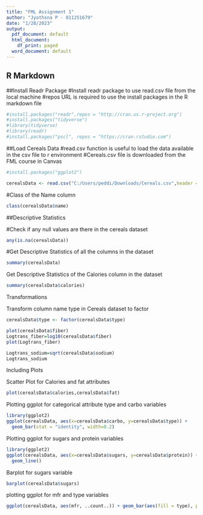 ```yaml
---
title: "FML Assignment 1"
author: "Jyothsna P - 811251679"
date: "1/28/2023"
output:
  pdf_document: default
  html_document:
    df_print: paged
  word_document: default
---
```


## R Markdown

##Install Readr Package
#Install readr package to use read.csv file from the local machine 
#repos URL is required to use the install packages in the R markdown file
```r
#install.packages("readr",repos = "http://cran.us.r-project.org")
#install.packages("tidyverse")
#library(tidyverse)
#library(readr)
#install.packages("pscl", repos = "https://cran.rstudio.com")

```

##Load Cereals Data
#read.csv function is useful to load the data available in the csv file to r environment
#Cereals.csv file is downloaded from the FML course in Canvas
```r
#install.packages("ggplot2")

cerealsData <- read.csv("C:/Users/peddi/Downloads/Cereals.csv",header = TRUE,sep = ",")
```

#Class of the Name column

```r

class(cerealsData$name)

```

##Descriptive Statistics

#Check if any null values are there in the cereals dataset
```r
any(is.na(cerealsData))
```

#Get Descriptive Statistics of all the columns in the dataset

```r
summary(cerealsData)
```

Get Descriptive Statistics of the Calories column in the dataset
```r

summary(cerealsData$calories)

```

Transformations

Transform column name type in Cereals dataset to factor

```r
cerealsData$type <- factor(cerealsData$type) 
```

```r

plot(cerealsData$fiber)
Logtrans_fiber=log10(cerealsData$fiber)
plot(Logtrans_fiber)

```

```r
Logtrans_sodium=sqrt(cerealsData$sodium)
Logtrans_sodium
```

Including Plots

Scatter Plot for Calories and fat attributes
```r

plot(cerealsData$calories,cerealsData$fat)

```
Plotting ggplot for categorical attribute type and carbo variables

```r
library(ggplot2)
ggplot(cerealsData, aes(x=cerealsData$carbo, y=cerealsData$type)) + 
  geom_bar(stat = "identity", width=0.2) 
```

Plotting ggplot for sugars and protein variables

```r
library(ggplot2)
ggplot(cerealsData, aes(x=cerealsData$sugars, y=cerealsData$protein)) +
  geom_line()

```
Barplot for sugars variable

```r
barplot(cerealsData$sugars)
```

plotting ggplot for mfr and type variables

```r
ggplot(cerealsData, aes(mfr, ..count..)) + geom_bar(aes(fill = type), position = "dodge")

```


